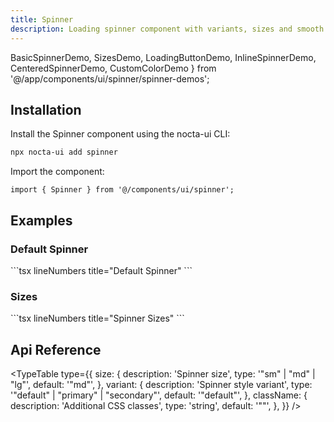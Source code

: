```yaml
---
title: Spinner
description: Loading spinner component with variants, sizes and smooth animations for indicating loading states
---
```


  BasicSpinnerDemo,
  SizesDemo,
  LoadingButtonDemo,
  InlineSpinnerDemo,
  CenteredSpinnerDemo,
  CustomColorDemo
} from '@/app/components/ui/spinner/spinner-demos';

## Installation


<Steps>
<Step>
Install the Spinner component using the nocta-ui CLI:

```bash lineNumbers title="Terminal"
npx nocta-ui add spinner
```
</Step>
<Step>
Import the component:

```tsx lineNumbers title="Import"
import { Spinner } from '@/components/ui/spinner';
```
</Step>
</Steps>

## Examples

### Default Spinner

<DocsTabs defaultValue="preview">
  <DocsTab value="preview" lineNumbers title="Preview">
    <BasicSpinnerDemo />
  </DocsTab>
  <DocsTab value="code" lineNumbers title="Code">
    ```tsx lineNumbers title="Default Spinner"
    <Spinner />
    ```
  </DocsTab>
</DocsTabs>

### Sizes

<DocsTabs defaultValue="preview">
  <DocsTab value="preview" lineNumbers title="Preview">
    <SizesDemo />
  </DocsTab>
  <DocsTab value="code" lineNumbers title="Code">
    ```tsx lineNumbers title="Spinner Sizes"
    <Spinner size="sm" />
    <Spinner size="md" />
    <Spinner size="lg" />
    ```
  </DocsTab>
</DocsTabs>

## Api Reference

<TypeTable
  type={{
    size: {
      description: 'Spinner size',
      type: '"sm" | "md" | "lg"',
      default: '"md"',
    },
    variant: {
      description: 'Spinner style variant',
      type: '"default" | "primary" | "secondary"',
      default: '"default"',
    },
    className: {
      description: 'Additional CSS classes',
      type: 'string',
      default: '""',
    },
  }}
/>
